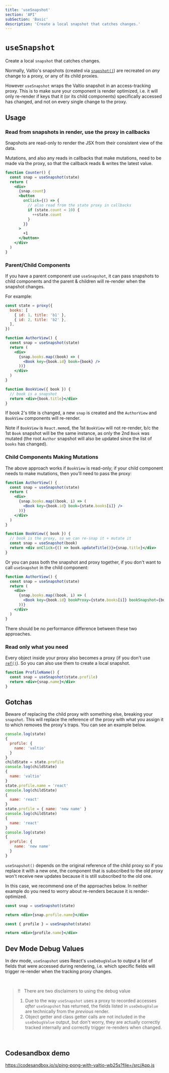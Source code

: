```yaml
---
title: 'useSnapshot'
section: 'API'
subSection: 'Basic'
description: 'Create a local snapshot that catches changes.'
---
```


# `useSnapshot`

Create a local `snapshot` that catches changes.

Normally, Valtio's snapshots (created via <a href="/docs/api/advanced/snapshot">`snapshot()`</a>) are recreated on _any_ change to a proxy, or any of its child proxies.

However `useSnapshot` wraps the Valtio snapshot in an access-tracking proxy. This is to make sure your component is render optimized, i.e. it will only re-render if keys that it (or its child components) specifically accessed has changed, and not on every single change to the proxy.

## Usage

### Read from snapshots in render, use the proxy in callbacks

Snapshots are read-only to render the JSX from their consistent view of the data.

Mutations, and also any reads in callbacks that make mutations, need to be made via the proxy, so that the callback reads & writes the latest value.

```jsx
function Counter() {
  const snap = useSnapshot(state)
  return (
    <div>
      {snap.count}
      <button
        onClick={() => {
          // also read from the state proxy in callbacks
          if (state.count < 10) {
            ++state.count
          }
        }}
      >
        +1
      </button>
    </div>
  )
}
```

### Parent/Child Components

If you have a parent component use `useSnapshot`, it can pass snapshots to child components and the parent & children will re-render when the snapshot changes.

For example:

```jsx
const state = proxy({
  books: [
    { id: 1, title: 'b1' },
    { id: 2, title: 'b2' },
  ],
})

function AuthorView() {
  const snap = useSnapshot(state)
  return (
    <div>
      {snap.books.map((book) => (
        <Book key={book.id} book={book} />
      ))}
    </div>
  )
}

function BookView({ book }) {
  // book is a snapshot
  return <div>{book.title}</div>
}
```

If book 2's title is changed, a new `snap` is created and the `AuthorView` and `BookView` components will re-render.

Note if `BookView` is `React.memo`d, the 1st `BookView` will not re-render, b/c the 1st `Book` snapshot will be the same instance, as only the 2nd `Book` was mutated (the root `Author` snapshot will also be updated since the list of `books` has changed).

### Child Components Making Mutations

The above approach works if `BookView` is read-only; if your child component needs to make mutations, then you'll need to pass the proxy:

```jsx
function AuthorView() {
  const snap = useSnapshot(state)
  return (
    <div>
      {snap.books.map((book, i) => (
        <Book key={book.id} book={state.books[i]} />
      ))}
    </div>
  )
}

function BookView({ book }) {
  // book is the proxy, so we can re-snap it + mutate it
  const snap = useSnapshot(book)
  return <div onClick={() => book.updateTitle()}>{snap.title}</div>
}
```

Or you can pass both the snapshot and proxy together, if you don't want to call `useSnapshot` in the child component:

```jsx
function AuthorView() {
  const snap = useSnapshot(state)
  return (
    <div>
      {snap.books.map((book, i) => (
        <Book key={book.id} bookProxy={state.books[i]} bookSnapshot={book} />
      ))}
    </div>
  )
}
```

There should be no performance difference between these two approaches.

### Read only what you need

Every object inside your proxy also becomes a proxy (if you don't use <a href="/docs/advanced/ref">`ref()`</a>). So you can also use them to create
a local snapshot.

```jsx
function ProfileName() {
  const snap = useSnapshot(state.profile)
  return <div>{snap.name}</div>
}
```

## Gotchas

Beware of replacing the child proxy with something else, breaking your `snapshot`. This will replace the reference of the proxy with what you assign it to which removes the proxy's traps. You can see an example below.

```js
console.log(state)
{
  profile: {
    name: 'valtio'
  }
}
childState = state.profile
console.log(childState)
{
  name: 'valtio'
}
state.profile.name = 'react'
console.log(childState)
{
  name: 'react'
}
state.profile = { name: 'new name' }
console.log(childState)
{
  name: 'react'
}
console.log(state)
{
  profile: {
    name: 'new name'
  }
}
```

`useSnapshot()` depends on the original reference of the child proxy so if you replace it with a new one, the component
that is subscribed to the old proxy won't receive new updates because it is still subscribed to the old one.

In this case, we recommend one of the approaches below. In neither example do you need to worry about re-renders because it is render-optimized.

```jsx
const snap = useSnapshot(state)

return <div>{snap.profile.name}</div>
```

```jsx
const { profile } = useSnapshot(state)

return <div>{profile.name}</div>
```

## Dev Mode Debug Values

In dev mode, `useSnapshot` uses React's `useDebugValue` to output a list of fields that were accessed during rendering, i.e. which specific fields will trigger re-render when the tracking proxy changes.

<br />

> !! &nbsp; There are two disclaimers to
> using the debug value
>
> 1. Due to the way `useSnapshot` uses a proxy to recorded accesses _after_ `useSnapshot` has returned, the fields listed in `useDebugValue` are technically from the _previous_ render.
> 2. Object getter and class getter calls are not included in the `useDebugValue` output, but don't worry, they are actually correctly tracked internally and correctly trigger re-renders when changed.

<br />

## Codesandbox demo

https://codesandbox.io/s/ping-pong-with-valtio-wb25s?file=/src/App.js

